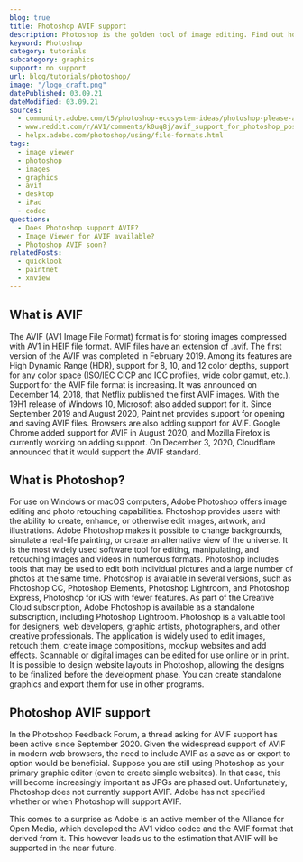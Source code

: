 ```yaml
---
blog: true
title: Photoshop AVIF support
description: Photoshop is the golden tool of image editing. Find out how you can use AVIF images in Photoshop.
keyword: Photoshop
category: tutorials
subcategory: graphics
support: no support
url: blog/tutorials/photoshop/
image: "/logo_draft.png"
datePublished: 03.09.21
dateModified: 03.09.21
sources:
  - community.adobe.com/t5/photoshop-ecosystem-ideas/photoshop-please-add-avif-file-support/idi-p/12248530
  - www.reddit.com/r/AV1/comments/k0uq8j/avif_support_for_photoshop_possibility_to_vote/
  - helpx.adobe.com/photoshop/using/file-formats.html
tags:
  - image viewer
  - photoshop
  - images
  - graphics
  - avif
  - desktop
  - iPad
  - codec
questions:
  - Does Photoshop support AVIF?
  - Image Viewer for AVIF available?
  - Photoshop AVIF soon?
relatedPosts:
  - quicklook
  - paintnet
  - xnview
---
```


## What is AVIF

The AVIF (AV1 Image File Format) format is for storing images compressed with AV1 in HEIF file format. AVIF files have an extension of .avif. The first version of the AVIF was completed in February 2019. Among its features are High Dynamic Range (HDR), support for 8, 10, and 12 color depths, support for any color space (ISO/IEC CICP and ICC profiles, wide color gamut, etc.). Support for the AVIF file format is increasing. It was announced on December 14, 2018, that Netflix published the first AVIF images. With the 19H1 release of Windows 10, Microsoft also added support for it. Since September 2019 and August 2020, Paint.net provides support for opening and saving AVIF files. Browsers are also adding support for AVIF. Google Chrome added support for AVIF in August 2020, and Mozilla Firefox is currently working on adding support. On December 3, 2020, Cloudflare announced that it would support the AVIF standard.

## What is Photoshop?

For use on Windows or macOS computers, Adobe Photoshop offers image editing and photo retouching capabilities. Photoshop provides users with the ability to create, enhance, or otherwise edit images, artwork, and illustrations. Adobe Photoshop makes it possible to change backgrounds, simulate a real-life painting, or create an alternative view of the universe. It is the most widely used software tool for editing, manipulating, and retouching images and videos in numerous formats. Photoshop includes tools that may be used to edit both individual pictures and a large number of photos at the same time. Photoshop is available in several versions, such as Photoshop CC, Photoshop Elements, Photoshop Lightroom, and Photoshop Express, Photoshop for iOS with fewer features. As part of the Creative Cloud subscription, Adobe Photoshop is available as a standalone subscription, including Photoshop Lightroom. Photoshop is a valuable tool for designers, web developers, graphic artists, photographers, and other creative professionals. The application is widely used to edit images, retouch them, create image compositions, mockup websites and add effects. Scannable or digital images can be edited for use online or in print. It is possible to design website layouts in Photoshop, allowing the designs to be finalized before the development phase. You can create standalone graphics and export them for use in other programs.

## Photoshop AVIF support

In the Photoshop Feedback Forum, a thread asking for AVIF support has been active since September 2020. Given the widespread support of AVIF in modern web browsers, the need to include AVIF as a save as or export to option would be beneficial. Suppose you are still using Photoshop as your primary graphic editor (even to create simple websites). In that case, this will become increasingly important as JPGs are phased out. Unfortunately, Photoshop does not currently support AVIF. Adobe has not specified whether or when Photoshop will support AVIF.

This comes to a surprise as Adobe is an active member of the Alliance for Open Media, which developed the AV1 video codec and the AVIF format that derived from it. This however leads us to the estimation that AVIF will be supported in the near future.
